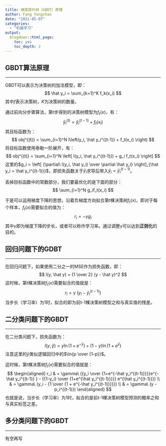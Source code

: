 ```yaml
---
title: 梯度提升树（GBDT）原理
author: Fang Yongchao
date: "2021-05-07"
categories:
  - "机器学习"
output:
  blogdown::html_page:
    toc: yes
    toc_depth: 2
---
```


## GBDT算法原理

---------------------------

GBDT可以表示为决策树的加法模型，即：
$$
\hat y_i = \sum_{k=1}^K f_k(x_i)
$$
其中$f$表示决策树，$K$为决策树的数量。

通过前向分步骤算法，第t步得到的决策树模型为$f_t(x)$，有：
$$
\hat y_i^{(t)} = \hat y_i^{(t-1)} + f_t(x_i)
$$
其目标函数为：
$$
obj^{(t)} = \sum_{i=1}^N l\left(y_i, \hat y_i^{(t-1)} + f_t(x_i) \right)
$$
将目标函数使用泰勒一阶展开，有：
$$
obj^{(t)} = \sum_{i=1}^N \left[ l(y_i, \hat y_i^{(t-1)}) + g_i f_t(x_i) \right]
$$
这里的$g_i = \left[ {\partial\ l(y_i, \hat y_i) \over \partial \hat y_i}  \right]_{\hat y_i = \hat y_i^{(t-1)}}$，即损失函数关于$\hat y_i$求导后带入$\hat y_i = \hat y_i^{(t-1)}$。

丢掉目标函数中的常数部分，我们要最优化的是下面的部分：
$$
\sum_{i=1}^N g_if_t(x_i)
$$

于是可以运用梯度下降的思想，沿着负梯度方向拟合第t棵决策树$f_t(x)$，即对于每个样本，$f_t(x)$需要拟合的值为：
$$
r_i = - \gamma g_i
$$
其中$\gamma$即为梯度下降的步长，或者可以称作学习率。通过调整$\gamma$可以达到**正则化**的目的。

## 回归问题下的GDBT

---------------------------

在回归问题下，如果使用二分之一的MSE作为损失函数，即：
$$
l(y, \hat y) = {1 \over 2} (y - \hat y)^2
$$
这时候，第t棵决策树$f_t(x)$需要拟合的值就是：
$$
r_i = \gamma\ (y_i - \hat y_i^{(t-1)})
$$
当步长（学习率）为1时，拟合的即为前t-1棵决策树模型之和与真实值的残差。

## 二分类问题下的GBDT

---------------------------

在二分类问题下，损失函数为：
$$
l(y, \hat y) =  y\ln(1 + e^{-\hat y}) + (1-y)\ln(1 + e^{\hat y})
$$
注意这里的$\hat y$类似逻辑回归中的$\ln{p \over {1-p}}$。

这时候，第t棵决策树$f_t(x)$需要拟合的值就是：
$$
\begin{aligned}
r_i & = \gamma\ ({y_i \over {1+e^{-\hat y_i^{(t-1)}}}}e^{- \hat y_i^{(t-1)} } - {{1-y_i} \over {1+e^{\hat y_i^{(t-1)}}}} e^{\hat y_i^{(t-1)}}) \\
 & = \gamma\ (y_i - {1 \over {1 + e^{-\hat y_i^{(t-1)}}}}) \\
 & = \gamma\ (y - p_i^{(t-1)})
\end{aligned}
$$
也就是说，当步长（学习率）为1时，拟合的是前t-1棵决策树模型预测的概率之和与真实标签之差。

## 多分类问题下的GBDT

---------------------------

有空再写


